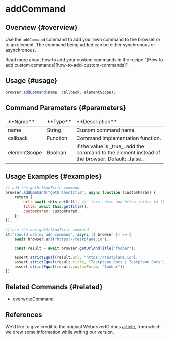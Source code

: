 
# addCommand

## Overview {#overview}

Use the `addCommand` command to add your own command to the browser or to an element. The command being added can be either synchronous or asynchronous.

<Admonition type="info">
    Read more about how to add your custom commands in the recipe "[How to add custom
    commands][how-to-add-custom-commands]".
</Admonition>

## Usage {#usage}

```javascript
browser.addCommand(name, callback, elementScope);
```

## Command Parameters {#parameters}

<table>
    <thead>
        <tr>
            <td>**Name**</td>
            <td>**Type**</td>
            <td>**Description**</td>
        </tr>
    </thead>
    <tbody>
        <tr>
            <td>name</td>
            <td>String</td>
            <td>Custom command name.</td>
        </tr>
        <tr>
            <td>callback</td>
            <td>Function</td>
            <td>Command implementation function.</td>
        </tr>
        <tr>
            <td>elementScope</td>
            <td>Boolean</td>
            <td>
                If the value is _true_, add the command to the element instead of the browser.
                Default: _false_.
            </td>
        </tr>
    </tbody>
</table>

## Usage Examples {#examples}

```javascript
// add the getUrlAndTitle command
browser.addCommand("getUrlAndTitle", async function (customParam) {
    return {
        url: await this.getUrl(), // `this` here and below refers to the "browser" object
        title: await this.getTitle(),
        customParam: customParam,
    };
});

// use the new getUrlAndTitle command
it("should use my add command", async ({ browser }) => {
    await browser.url("https://testplane.io");

    const result = await browser.getUrlAndTitle("foobar");

    assert.strictEqual(result.url, "https://testplane.io");
    assert.strictEqual(result.title, "Testplane Docs | Testplane Docs");
    assert.strictEqual(result.customParam, "foobar");
});
```

## Related Commands {#related}

-   [overwriteCommand](../overwriteCommand)

## References

We'd like to give credit to the original WebdriverIO docs [article](https://webdriver.io/docs/api/browser/addCommand), from which we drew some information while writing our version.

[how-to-add-custom-commands]: https://webdriver.io/docs/customcommands/#adding-custom-commands
